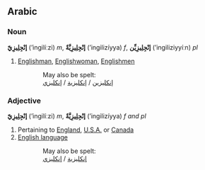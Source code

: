 ==Arabic==
===Noun===
'''إنْجِلِيزِيّ''' (’ingilí‎ːzi) ''m'', '''إنْجِلِيزِيَّةٌ''' (’ingilizíyya) ''f'', '''إنْجِلِيزِيِّن''' (’ingiliziyyíːn) ''pl''

#[[Englishman]], [[Englishwoman]], [[English]]men


::May also be spelt:
::[[‎انكليزي|إنكليزية]] / [[‎انكليزي|إنكليزي‎]] / [[‎انكليزي|إنكليزين]]

===Adjective===
'''إنْجِلِيزِيّ''' (’ingilí‎ːzi) ''m'', '''إنْجِلِيزِيَّةٌ''' (’ingilizíyya) ''f and pl''

#Pertaining to [[England]], [[U.S.A.]] or [[Canada]]
#[[English language]]


::May also be spelt:
::[[‎انكليزي|إنكليزية]] / [[‎انكليزي|إنكليزي‎]]